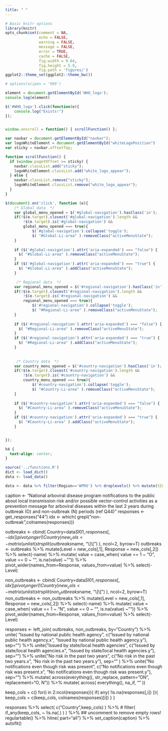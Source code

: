 ```yaml
---
title: " "
---
```


```r
# Basic knitr options
library(knitr)
opts_chunk$set(comment = NA, 
               echo = FALSE,
               warning = FALSE, 
               message = FALSE, 
               error = TRUE, 
               cache = FALSE,
               fig.width = 9.64,
               fig.height = 5.9,
               fig.path = 'figures/')
ggplot2::theme_set(ggplot2::theme_bw())

# options(scipen = '999')
```

```js
element = document.getElementById('WHO_logo');
console.log(element)

$('#WHO_logo').click(function(e){
    console.log("Exists!")
});


window.onscroll = function() { scrollFunction() };

var navbar = document.getElementById("navbar");
var logoWhiteElement = document.getElementById("whiteLogoPosition")
var sticky = navbar.offsetTop;

function scrollFunction() {
  if (window.pageYOffset >= sticky) {
    navbar.classList.add("sticky");
    logoWhiteElement.classList.add("white_logo_appear");
  } else {
    navbar.classList.remove("sticky");
    logoWhiteElement.classList.remove("white_logo_appear");
  }
}

$(document).on('click', function (e){
    /* Global data  */
    var global_menu_opened = $('#global-navigation').hasClass('in');
    if(!$(e.target).closest('#global-navigation').length &&
        !$(e.target).is('#global-navigation') &&
        global_menu_opened === true){
            $('#global-navigation').collapse('toggle');
            $( "#Global-Li-area" ).removeClass("activeMenuState");
    }
    
    if ($('#global-navigation').attr('aria-expanded') === "false") {
      $( "#Global-Li-area" ).removeClass("activeMenuState");
    }
    if ($('#global-navigation').attr('aria-expanded') === "true") {
      $( "#Global-Li-area" ).addClass("activeMenuState");
    }

     /* Regional data  */
    var regional_menu_opened = $('#regional-navigation').hasClass('in');
    if(!$(e.target).closest('#regional-navigation').length &&
        !$(e.target).is('#regional-navigation') &&
        regional_menu_opened === true){
            $('#regional-navigation').collapse('toggle');
            $( "#Regional-Li-area" ).removeClass("activeMenuState");
    }
    
    if ($('#regional-navigation').attr('aria-expanded') === "false") {
      $( "#Regional-Li-area" ).removeClass("activeMenuState");
    }
    if ($('#regional-navigation').attr('aria-expanded') === "true") {
      $( "#Regional-Li-area" ).addClass("activeMenuState");
    }
     
     
     /* Country data  */
    var country_menu_opened = $('#country-navigation').hasClass('in');
    if(!$(e.target).closest('#country-navigation').length &&
        !$(e.target).is('#country-navigation') &&
        country_menu_opened === true){
            $('#country-navigation').collapse('toggle');
            $( "#Country-Li-area" ).removeClass("activeMenuState");
    }
    
    if ($('#country-navigation').attr('aria-expanded') === "false") {
      $( "#Country-Li-area" ).removeClass("activeMenuState");
    }
    if ($('#country-navigation').attr('aria-expanded') === "true") {
      $( "#Country-Li-area" ).addClass("activeMenuState");
    }


});

```

```css
h4 {
  text-align: center;
}
```

```r
source('../functions.R')
dict <- load_dict()
data <- load_data()
```


```r
data <- data %>% filter(Region=='WPRO') %>% droplevels() %>% mutate(SI01 = as.character(SI01)) %>% arrange( SI01 )
```

caption <- "National arboviral disease program notifications to the public about local transmission risk and/or possible vector-control activities as a prevention message for arboviral diseases within the last 2 years during outbreak (O) and non-outbreak (N) periods (ref Q44)"
responses <- get_responses("44")
idx <- which( grepl("non-outbreak",colnames(responses)))

outbreaks <- cbind( Country=data$SI01, responses[,-idx]) %>%
  pivot_longer(!Country) 
new_cols <- matrix( unlist( strsplit(outbreaks$name, "\\]\\[") ), ncol=2, byrow=T)
outbreaks <- outbreaks %>% 
	mutate(Level = new_cols[,1], Response = new_cols[,2]) %>% 
	select(-name) %>%
	mutate( value = case_when( value == 1 ~ "O", value == 0 ~ "", is.na(value) ~ "")) %>%
	pivot_wider(names_from=Response, values_from=value) %>%
  select(-Level) 

non_outbreaks <- cbind( Country=data$SI01, responses[,idx]) %>%
  pivot_longer(!Country) 
new_cols <- matrix( unlist( strsplit(non_outbreaks$name, "\\]\\[") ), ncol=2, byrow=T)
non_outbreaks <- non_outbreaks %>% 
	mutate(Level = new_cols[,1], Response = new_cols[,2]) %>% 
	select(-name) %>%
	mutate( value = case_when( value == 1 ~ "N", value == 0 ~ "", is.na(value) ~ "")) %>%
	pivot_wider(names_from=Response, values_from=value) %>%
  select(-Level) 

responses <- left_join( outbreaks, non_outbreaks, by="Country") %>%
  unite( "Issued by national public health agency", c("Issued by national public health agency.x", "Issued by national public health agency.y"), sep="") %>%
  unite( "Issued by state/local health agencies", c("Issued by state/local health agencies.x", "Issued by state/local health agencies.y"), sep="") %>%
  unite( "No risk in the past two years", c("No risk in the past two years.x", "No risk in the past two years.y"), sep="" ) %>%
  unite("No notifications even though risk was present", c("No notifications even though risk was present.x", "No notifications even though risk was present.y"), sep="") %>% 
  mutate( across(everything(), str_replace, pattern="ON", replacement="O, N")) %>%
  mutate( across( everything(), na_if, "" ))

keep_cols = c()
for(i in 2:ncol(responses)){
  if( any( !is.na(responses[,i]) )){
    keep_cols = c(keep_cols, colnames(responses)[i])
  }
}

responses %>%
  select( c("Country",keep_cols) ) %>%
  # filter( if_any(keep_cols, ~ !is.na(.) ) ) %>%  ## uncomment to remove empty rows!
  regulartable() %>%
  hline( part="all") %>% 
  set_caption(caption) %>% autofit()

 

